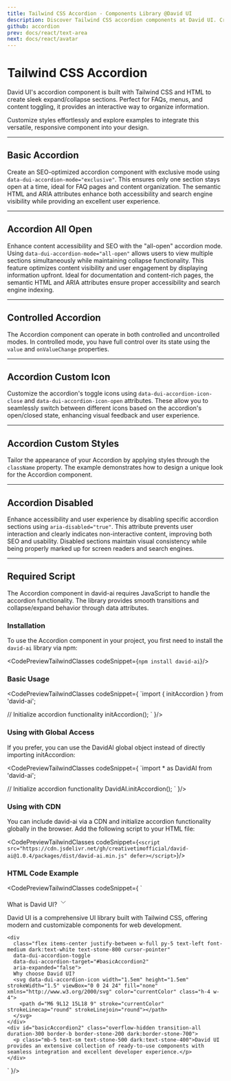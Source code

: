 ```yaml
---
title: Tailwind CSS Accordion - Components Library @David UI
description: Discover Tailwind CSS accordion components at David UI. Create expandable sections for FAQs, menus, and more with responsive, customizable designs.
github: accordion
prev: docs/react/text-area
next: docs/react/avatar
---
```


<ScriptLoader />

<InfoBadge />

# Tailwind CSS Accordion

David UI's accordion component is built with Tailwind CSS and HTML to create sleek expand/collapse sections. Perfect for FAQs, menus, and content toggling, it provides an interactive way to organize information. 

Customize styles effortlessly and explore examples to integrate this versatile, responsive component into your design.


---

## Basic Accordion

Create an SEO-optimized accordion component with exclusive mode using `data-dui-accordion-mode="exclusive"`. This ensures only one section stays open at a time, ideal for FAQ pages and content organization. The semantic HTML and ARIA attributes enhance both accessibility and search engine visibility while providing an excellent user experience.

<PreviewWithCode relativePath="accordion/accordion-demo.tsx" language="html" />

---

## Accordion All Open

Enhance content accessibility and SEO with the "all-open" accordion mode. Using `data-dui-accordion-mode="all-open"` allows users to view multiple sections simultaneously while maintaining collapse functionality. This feature optimizes content visibility and user engagement by displaying information upfront. Ideal for documentation and content-rich pages, the semantic HTML and ARIA attributes ensure proper accessibility and search engine indexing.

<PreviewWithCode relativePath="accordion/accordion-all-open.tsx" language="html" />

---

## Controlled Accordion

The Accordion component can operate in both controlled and uncontrolled modes. In controlled mode, you have full control over its state using the `value` and `onValueChange` properties.

<PreviewWithCode relativePath="accordion/controlled-accordion.tsx" language="html" />

---

## Accordion Custom Icon

Customize the accordion's toggle icons using `data-dui-accordion-icon-close` and `data-dui-accordion-icon-open` attributes. These allow you to seamlessly switch between different icons based on the accordion's open/closed state, enhancing visual feedback and user experience.

<PreviewWithCode relativePath="accordion/accordion-custom-icon.tsx" language="html" />

---

## Accordion Custom Styles

Tailor the appearance of your Accordion by applying styles through the `className` property. The example demonstrates how to design a unique look for the Accordion component.

<PreviewWithCode relativePath="accordion/accordion-custom-styles.tsx" language="html" />

---

## Accordion Disabled

Enhance accessibility and user experience by disabling specific accordion sections using `aria-disabled="true"`. This attribute prevents user interaction and clearly indicates non-interactive content, improving both SEO and usability. Disabled sections maintain visual consistency while being properly marked up for screen readers and search engines.

<PreviewWithCode relativePath="accordion/accordion-disabled.tsx" language="html" />

---

## Required Script

The Accordion component in david-ai requires JavaScript to handle the accordion functionality. The library provides smooth transitions and collapse/expand behavior through data attributes.

### Installation

To use the Accordion component in your project, you first need to install the `david-ai` library via npm:

<CodePreviewTailwindClasses codeSnippet={`npm install david-ai`}/>

### Basic Usage

<CodePreviewTailwindClasses codeSnippet={
`import { initAccordion } from 'david-ai';

// Initialize accordion functionality
initAccordion();
`
}/>

### Using with Global Access
If you prefer, you can use the DavidAI global object instead of directly importing initAccordion:

<CodePreviewTailwindClasses codeSnippet={
`import * as DavidAI from 'david-ai';

// Initialize accordion functionality
DavidAI.initAccordion();
`
}/>

### Using with CDN
You can include david-ai via a CDN and initialize accordion functionality globally in the browser. Add the following script to your HTML file:

<CodePreviewTailwindClasses codeSnippet={`<script src="https://cdn.jsdelivr.net/gh/creativetimofficial/david-ai@1.0.4/packages/dist/david-ai.min.js" defer></script>`}/>

### HTML Code Example

<CodePreviewTailwindClasses codeSnippet={
`<div class="group block w-full" aria-disabled="false" data-dui-accordion-container data-dui-accordion-mode="exclusive">
    <div 
      class="flex items-center justify-between w-full py-5 text-left font-medium dark:text-white text-stone-800 cursor-pointer"
      data-dui-accordion-toggle
      data-dui-accordion-target="#basicAccordion1"
      aria-expanded="false">
      What is David UI?
      <svg data-dui-accordion-icon width="1.5em" height="1.5em" strokeWidth="1.5" viewBox="0 0 24 24" fill="none" xmlns="http://www.w3.org/2000/svg" color="currentColor" class="h-4 w-4 rotate-180">
        <path d="M6 9L12 15L18 9" stroke="currentColor" strokeLinecap="round" strokeLinejoin="round"></path>
      </svg>
    </div>
    <div id="basicAccordion1" class="overflow-hidden transition-all duration-300 border-b border-stone-200 dark:border-stone-700">
      <p class="mb-5 text-sm text-stone-500 dark:text-stone-400">David UI is a comprehensive UI library built with Tailwind CSS, offering modern and customizable components for web development.</p>
    </div>

    <div 
      class="flex items-center justify-between w-full py-5 text-left font-medium dark:text-white text-stone-800 cursor-pointer"
      data-dui-accordion-toggle
      data-dui-accordion-target="#basicAccordion2"
      aria-expanded="false">
      Why choose David UI?
      <svg data-dui-accordion-icon width="1.5em" height="1.5em" strokeWidth="1.5" viewBox="0 0 24 24" fill="none" xmlns="http://www.w3.org/2000/svg" color="currentColor" class="h-4 w-4">
        <path d="M6 9L12 15L18 9" stroke="currentColor" strokeLinecap="round" strokeLinejoin="round"></path>
      </svg>
    </div>
    <div id="basicAccordion2" class="overflow-hidden transition-all duration-300 border-b border-stone-200 dark:border-stone-700">
      <p class="mb-5 text-sm text-stone-500 dark:text-stone-400">David UI provides an extensive collection of ready-to-use components with seamless integration and excellent developer experience.</p>
    </div>
  </div>`
}/>